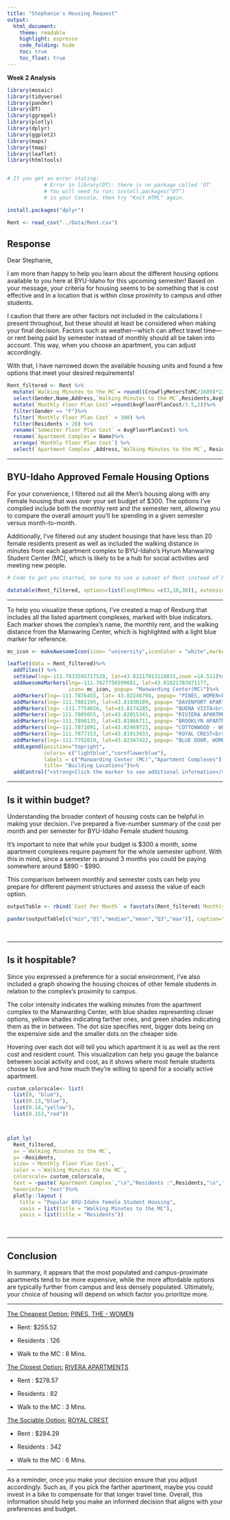 ```yaml
---
title: "Stephanie's Housing Request"
output: 
  html_document:
    theme: readable
    highlight: espresso
    code_folding: hide
    toc: true
    toc_float: true
---
```


**Week 2 Analysis**

```r
library(mosaic)
library(tidyverse)
library(pander)
library(DT)
library(ggrepel)
library(plotly)
library(dplyr)
library(ggplot2)
library(maps)
library(tmap)
library(leaflet)
library(htmltools)


# If you get an error stating: 
            # Error in library(DT): there is no package called 'DT'
            # You will need to run: install.packages("DT") 
            # in your Console, then try "Knit HTML" again.

install.packages("dplyr")

Rent <- read_csv("../Data/Rent.csv")

```


## Response

Dear Stephanie,

I am more than happy to help you learn about the different housing options available to you here at BYU-Idaho for this upcoming semester! Based on your message, your criteria for housing seems to be something that is cost effective and in a location that is within close proximity to campus and other students.<br>


I caution that there are other factors not included in the calculations I present throughout, but these should at least be considered when making your final decision. Factors such as weather—which can affect travel time—or rent being paid by semester instead of monthly should all be taken into account. This way, when you choose an apartment, you can adjust accordingly.<br>


With that, I have narrowed down the available housing units and found a few options that meet your desired requirements!





<!-- Hint, you should probably subset the Rent dataset to only show the "Approved Women's Housing" since Stephanie won't be interested in Male Housing options. Notice how this text in green doesn't show up in the HTML output because we used the HTML comment tags around this text. --> 

```r

Rent_filtered <- Rent %>%
  mutate(`Walking Minutes to the MC`= round((CrowFlyMetersToMC/1609)*22,0)) %>%
  select(Gender,Name,Address,`Walking Minutes to the MC`,Residents,AvgFloorPlanCost) %>%
  mutate(`Monthly Floor Plan Cost`=round(AvgFloorPlanCost/3.5,2))%>%
  filter(Gender == "F")%>%
  filter(`Monthly Floor Plan Cost` < 300) %>%
  filter(Residents > 20) %>%
  rename(`Semester Floor Plan Cost` = AvgFloorPlanCost) %>%
  rename(`Apartment Complex`= Name)%>%
  arrange(`Monthly Floor Plan Cost`) %>%
  select(`Apartment Complex`,Address,`Walking Minutes to the MC`, Residents, `Monthly Floor Plan Cost`,`Semester Floor Plan Cost`)


```

----

## BYU-Idaho Approved Female Housing Options

For your convenience, I filtered out all the Men's housing along with any Female housing that was over your set budget of $300. The options I've compiled include both the monthly rent and the semester rent, allowing you to compare the overall amount you'll be spending in a given semester versus month-to-month.<br>


Additionally, I've filtered out any student housings that have less than 20 female residents present as well as included the walking distance in minutes from each apartment complex to BYU-Idaho's Hyrum Manwaring Student Center (MC), which is likely to be a hub for social activities and meeting new people.

```r
# Code to get you started, be sure to use a subset of Rent instead of Rent in this code though.

datatable(Rent_filtered, options=list(lengthMenu =c(3,10,30)), extensions="Responsive")

```


----


To help you visualize these options, I've created a map of Rexburg that includes all the listed apartment complexes, marked with blue indicators. Each marker shows the complex's name, the monthly rent, and the walking distance from the Manwaring Center, which is highlighted with a light blue marker for reference.


```r

mc_icon <- makeAwesomeIcon(icon= "university",iconColor = "white",markerColor = "lightblue", library = "fa")

leaflet(data = Rent_filtered)%>%
  addTiles() %>%
  setView(lng=-111.7833595717528, lat=43.82217013118815,zoom =14.511)%>%
  addAwesomeMarkers(lng=-111.7827756599601, lat=43.81821783971177,
                    icon= mc_icon, popup= "Manwarding Center(MC)")%>%
  addMarkers(lng=-111.7876455, lat= 43.82246794, popup= "PINES, WOMEN<br>Rent: $255.52<br>8 Min. Walk")%>%
  addMarkers(lng=-111.7882195, lat=43.81930189, popup= "DAVENPORT APARTMENTS<br>Rent: $255.71<br>6 Min. Walk")%>%
  addMarkers(lng= -111.7754656, lat=43.8174285, popup= "BUENA VISTA<br>Rent: $257.14<br>8 Min. Walk")%>%
  addMarkers(lng=-111.7805055, lat=43.82015341, popup= "RIVIERA APARTMENTS<br>Rent: $278.57<br>3 Min. Walk")%>%
  addMarkers(lng=-111.7890135, lat=43.81866711, popup= "BROOKLYN APARTMENTS<br>Rent: $284.29<br>7 Min. Walk")%>%
  addMarkers(lng=-111.7871091, lat=43.82469723, popup= "COTTONWOOD - WOMEN<br>Rent: $284.29<br>11 Min. Walk")%>%
  addMarkers(lng=-111.7877153, lat=43.81913933, popup= "ROYAL CREST<br>Rent: $284.29<br>6 Min. Walk")%>%
  addMarkers(lng=-111.7792019, lat=43.82347422, popup= "BLUE DOOR, WOMEN<br>Rent: $285<br>8 Min. Walk")%>%
  addLegend(position="topright",
            colors= c("lightblue","cornflowerblue"),
            labels = c("Manwarding Center (MC)","Apartment Complexes"),
            title= "Building Locations")%>%
  addControl("<strong>Click the marker to see additional information</strong>",position = "topright", className = "map-caption")


```


----

## Is it within budget?

Understanding the broader context of housing costs can be helpful in making your decision. I've prepared a five-number summary of the cost per month and per semester for BYU-Idaho Female student housing.<br>


It's important to note that while your budget is $300 a month, some apartment complexes require payment for the whole semester upfront. With this in mind, since a semester is around 3 months you could be paying somewhere around $890 - $990.<br>


This comparison between monthly and semester costs can help you prepare for different payment structures and assess the value of each option.<br>


```r
outputTable <- rbind(`Cost Per Month` = favstats(Rent_filtered$`Monthly Floor Plan Cost`), `Cost Per Semester`= favstats(Rent_filtered$`Semester Floor Plan Cost`))

pander(outputTable[c("min","Q1","median","mean","Q3","max")], caption="<strong>BYU-Idaho Female Housing Rent Summary</strong>")

```

<br>



----

## Is it hospitable?

Since you expressed a preference for a social environment, I've also included a graph showing the housing choices of other female students in relation to the complex's proximity to campus.<br>


The color intensity indicates the walking minutes from the apartment complex to the Manwarding Center, with blue shades representing closer options, yellow shades indicating farther ones, and green shades indicating them as the in between. The dot size specifies rent, bigger dots being on the expensive side and the smaller dots on the cheaper side.<br>


Hovering over each dot will tell you which apartment it is as well as the rent cost and resident count. This visualization can help you gauge the balance between social activity and cost, as it shows where most female students choose to live and how much they're willing to spend for a socially active apartment. 

```r
custom_colorscale<- list(
  list(0, "blue"),
  list(0.13,"blue"),
  list(0.14,"yellow"),
  list(0.153,"red"))



plot_ly(
  Rent_filtered,
  x= ~`Walking Minutes to the MC`,
  y= ~Residents,
  size= ~`Monthly Floor Plan Cost`,
  color = ~`Walking Minutes to the MC`,
  colorscale= custom_colorscale,
  text = ~paste(`Apartment Complex`,"\n","Residents :",Residents,"\n","$",`Monthly Floor Plan Cost`),
  hoverinfo= 'text')%>%
  plotly::layout (
    title = "Popular BYU-Idaho Female Student Housing", 
    xaxis = list(title = "Walking Minutes to the MC"),
    yaxis = list(title = "Residents"))


```

<br>


----

## Conclusion

In summary, it appears that the most populated and campus-proximate apartments tend to be more expensive, while the more affordable options are typically further from campus and less densely populated. Ultimately, your choice of housing will depend on which factor you prioritize more. 


----


<u>The Cheapest Option:</u> [PINES, THE - WOMEN](pineshousing.com)

- Rent: $255.52

- Residents : 126

- Walk to the MC : 8 Mins. 




<u>The Closest Option:</u> [RIVERA APARTMENTS](WWW.RIVIERA-APTS.COM)

- Rent : $278.57

- Residents : 82

- Walk to the MC : 3 Mins.




<u>The Sociable Option:</u> [ROYAL CREST](WWW.ROYALCRESTAPARTMENTS.COM)

- Rent : $284.29

- Residents : 342

- Walk to the MC : 6 Mins. 




----


As a reminder, once you make your decision ensure that you adjust accordingly. Such as, if you pick the farther apartment, maybe you could invest in a bike to compensate for that longer travel time. Overall, this information should help you make an informed decision that aligns with your preferences and budget.


[^1]: Note that Stephanie is a fictional character who is based on real experiences of many faculty and staff here at BYU-Idaho.




